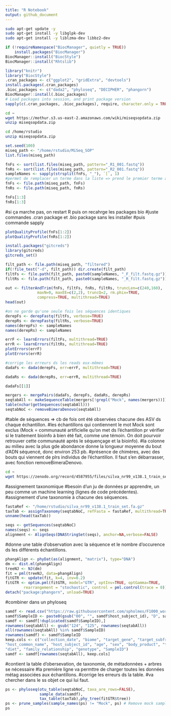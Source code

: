 ```yaml
---
title: "R Notebook"
output: github_document 
---
```


```bash
sudo apt-get update -y
sudo apt-get install -y libglpk-dev 
sudo apt-get install -y liblzma-dev libbz2-dev
```

```r
if (!requireNamespace("BiocManager", quietly = TRUE))
    install.packages("BiocManager")
BiocManager::install("BiocStyle")
BiocManager::install("Rhtslib")
```

```r
library("knitr")
library("BiocStyle")
.cran_packages <- c("ggplot2", "gridExtra", "devtools")
install.packages(.cran_packages) 
.bioc_packages <- c("dada2", "phyloseq", "DECIPHER", "phangorn")
BiocManager::install(.bioc_packages)
# Load packages into session, and print package version
sapply(c(.cran_packages, .bioc_packages), require, character.only = TRUE)
```

```bash
cd ~
wget https://mothur.s3.us-east-2.amazonaws.com/wiki/miseqsopdata.zip
unzip miseqsopdata.zip
```

```bash
cd /home/rstudio
unzip miseqsopdata.zip
```

````r
set.seed(100)
miseq_path <- "/home/rstudio/MiSeq_SOP"
list.files(miseq_path)
````

```r
fnFs <- sort(list.files(miseq_path, pattern="_R1_001.fastq"))
fnRs <- sort(list.files(miseq_path, pattern="_R2_001.fastq"))
sampleNames <- sapply(strsplit(fnFs, "_"), `[`, 1)
#permet de remplacer un terme dans la liste => prend le premier terme avant le _ enlève ce qu'il y a après 
fnFs <- file.path(miseq_path, fnFs)
fnRs <- file.path(miseq_path, fnRs)
```

```r
fnFs[1:3]
fnRs[1:3]
```


#si ça marche pas, on restart R puis on recahrge les packages bio
#juste commandes .cran package et .bio package sans les installer 
#puis commande sapply 


```r
plotQualityProfile(fnFs[1:2])
plotQualityProfile(fnRs[1:2])
```

```r
install.packages("gitcreds")
library(gitcreds)
gitcreds_set()
```

```r
filt_path <- file.path(miseq_path, "filtered") 
if(!file_test("-d", filt_path)) dir.create(filt_path)
filtFs <- file.path(filt_path, paste0(sampleNames, "_F_filt.fastq.gz"))
filtRs <- file.path(filt_path, paste0(sampleNames, "_R_filt.fastq.gz"))
```

```r
out <- filterAndTrim(fnFs, filtFs, fnRs, filtRs, truncLen=c(240,160),
              maxN=0, maxEE=c(2,2), truncQ=2, rm.phix=TRUE,
              compress=TRUE, multithread=TRUE) 
head(out)
```

```r
#on ne garde qu'une seule fois les séquences identiques 
derepFs <- derepFastq(filtFs, verbose=TRUE)
derepRs <- derepFastq(filtRs, verbose=TRUE)
names(derepFs) <- sampleNames
names(derepRs) <- sampleNames
```

```r
errF <- learnErrors(filtFs, multithread=TRUE)
errR <- learnErrors(filtRs, multithread=TRUE)
plotErrors(errF)
plotErrors(errR)
```

```r
#corrige les erreurs ds les reads eux-mêmes 
dadaFs <- dada(derepFs, err=errF, multithread=TRUE)
```

```r
dadaRs <- dada(derepRs, err=errR, multithread=TRUE)
```

```r
dadaFs[[1]]
```

```r
mergers <- mergePairs(dadaFs, derepFs, dadaRs, derepRs)
seqtabAll <- makeSequenceTable(mergers[!grepl("Mock", names(mergers))])
table(nchar(getSequences(seqtabAll)))
seqtabNoC <- removeBimeraDenovo(seqtabAll)
```
#table de séquences => cb de fois ont été observées chacune des ASV ds chaque échantillon. 
#les échantillons qui contiennent le mot Mock sont exclus (Mock = communauté artificielle qu'on met ds l'échantillon pr vérifier si le traitement bioinfo à bien été fait, comme une témoin. On doit pourvoir retrouver cette communauté après le séquençage et la bioinfo). 
#la colonne au milieu avec la plus gde abondance donne la longueur moyenne du bout d'ADN séquencé, donc environ 253 pb. 
#présence de chimères, avec des bouts qui viennent de plrs individus de l'échantillon. Il faut s'en débarrasser, avec fonction removeBimeraDenovo.


```bash
cd ~
wget https://zenodo.org/record/4587955/files/silva_nr99_v138.1_train_set.fa.gz 
```

#assignement taxonomique 
#besoin d'un ju de données pr apprendre, un peu comme un machine learning (lignes de code précédentes). 
#assignement d'une taxonomie à chacune des séquences. 

```r
fastaRef <- "/home/rstudio/silva_nr99_v138.1_train_set.fa.gz"
taxTab <- assignTaxonomy(seqtabNoC, refFasta = fastaRef, multithread=TRUE)
unname(head(taxTab))
```

```r
seqs <- getSequences(seqtabNoC)
names(seqs) <- seqs
alignment <- AlignSeqs(DNAStringSet(seqs), anchor=NA,verbose=FALSE)
```
#donne une table d'observation avec la séquence et le nombre d'occurence ds les différents échantillons. 


```r
phangAlign <- phyDat(as(alignment, "matrix"), type="DNA")
dm <- dist.ml(phangAlign)
treeNJ <- NJ(dm) 
fit = pml(treeNJ, data=phangAlign)
fitGTR <- update(fit, k=4, inv=0.2)
fitGTR <- optim.pml(fitGTR, model="GTR", optInv=TRUE, optGamma=TRUE,
        rearrangement = "stochastic", control = pml.control(trace = 0))
detach("package:phangorn", unload=TRUE)
```

#combiner dans un phyloseq
```r
samdf <- read.csv("https://raw.githubusercontent.com/spholmes/F1000_workflow/master/data/MIMARKS_Data_combined.csv",header=TRUE)
samdf$SampleID <- paste0(gsub("00", "", samdf$host_subject_id), "D", samdf$age-21)
samdf <- samdf[!duplicated(samdf$SampleID),] 
rownames(seqtabAll) <- gsub("124", "125", rownames(seqtabAll)) 
all(rownames(seqtabAll) %in% samdf$SampleID)
rownames(samdf) <- samdf$SampleID
keep.cols <- c("collection_date", "biome", "target_gene", "target_subfragment",
"host_common_name", "host_subject_id", "age", "sex", "body_product", "tot_mass",
"diet", "family_relationship", "genotype", "SampleID") 
samdf <- samdf[rownames(seqtabAll), keep.cols]
```
#contient la table d'obersevation, de taxonomie, de métadonnées + arbres se nécessaire 
#la première ligne va permttre de charger toutes les données métag associées aux échantillons. 
#corrige les erreurs ds la table. 
#va chercher dans le ss objet ce qui lui faut. 

```r
ps <- phyloseq(otu_table(seqtabNoC, taxa_are_rows=FALSE), 
               sample_data(samdf), 
               tax_table(taxTab),phy_tree(fitGTR$tree))
ps <- prune_samples(sample_names(ps) != "Mock", ps) # Remove mock sample
ps
```




